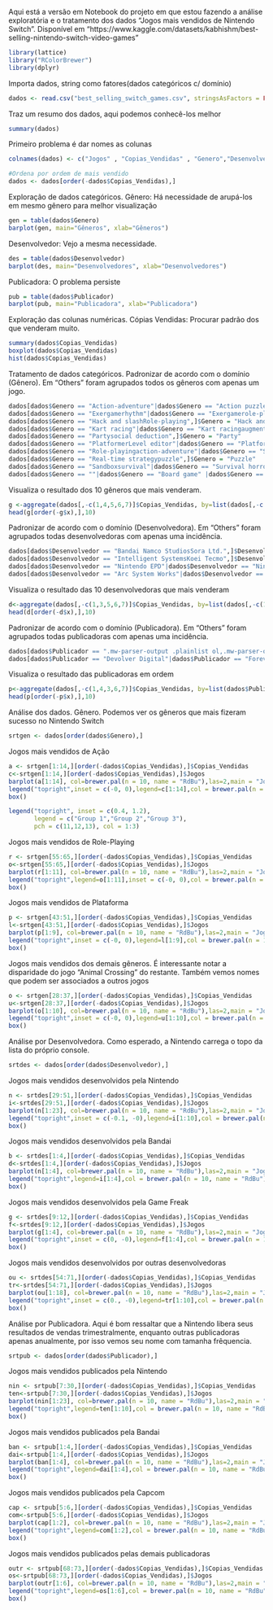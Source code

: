 Aqui está a versão em Notebook do projeto em que estou fazendo a análise exploratória e o tratamento dos dados "Jogos mais vendidos de Nintendo Switch".
Disponível em "https://www.kaggle.com/datasets/kabhishm/best-selling-nintendo-switch-video-games"
```r
library(lattice)
library("RColorBrewer")
library(dplyr)
```

Importa dados, string como fatores(dados categóricos c/ domínio)
```r
dados <- read.csv("best_selling_switch_games.csv", stringsAsFactors = FALSE) #força os dados categóricos a serem caracteres.
```

Traz um resumo dos dados, aqui podemos conhecê-los melhor
```r
summary(dados) 
```

Primeiro problema é dar nomes as colunas
```r
colnames(dados) <- c("Jogos" , "Copias_Vendidas" , "Genero","Desenvolvedor" ,"Publicador" ,"Desde" ,"Data de Lançamento")

#Ordena por ordem de mais vendido
dados <- dados[order(-dados$Copias_Vendidas),]
```

Exploração de dados categóricos.
Gênero:  Há necessidade de arupá-los em mesmo gênero para melhor visualização
```r
gen = table(dados$Genero)
barplot(gen, main="Gêneros", xlab="Gêneros")
```

Desenvolvedor: Vejo a mesma necessidade.
```r
des = table(dados$Desenvolvedor)
barplot(des, main="Desenvolvedores", xlab="Desenvolvedores")
```

Publicadora: O problema persiste
```r
pub = table(dados$Publicador)
barplot(pub, main="Publicadora", xlab="Publicadora")
```

Exploração das colunas numéricas.
Cópias Vendidas: Procurar padrão dos que venderam muito.
```r
summary(dados$Copias_Vendidas)
boxplot(dados$Copias_Vendidas)
hist(dados$Copias_Vendidas)
```


Tratamento de dados categóricos.
Padronizar de acordo com o domínio (Gênero).
Em "Others" foram agrupados todos os gêneros com apenas um jogo.
```r
dados[dados$Genero == "Action-adventure"|dados$Genero == "Action puzzle" |dados$Genero == "Action role-playing" |dados$Genero == "Action-adventure, Hack and Slash",]$Genero = "Action"
dados[dados$Genero == "Exergamerhythm"|dados$Genero == "Exergamerole-playing",]$Genero = "Exergame"
dados[dados$Genero == "Hack and slashRole-playing",]$Genero = "Hack and slash"
dados[dados$Genero == "Kart racing"|dados$Genero == "Kart racingaugmented reality",]$Genero = "Kart"
dados[dados$Genero == "Partysocial deduction",]$Genero = "Party"
dados[dados$Genero == "PlatformerLevel editor"|dados$Genero == "Platformercompilation",]$Genero = "Platformer"
dados[dados$Genero == "Role-playingaction-adventure"|dados$Genero == "Simulationrole-playing" |dados$Genero == "Tactical role-playing",]$Genero = "Role-playing"
dados[dados$Genero == "Real-time strategypuzzle",]$Genero = "Puzzle"
dados[dados$Genero == "Sandboxsurvival"|dados$Genero == "Survival horror",]$Genero = "Survival"
dados[dados$Genero == ""|dados$Genero == "Board game" |dados$Genero == "Bullet hell" |dados$Genero == "Construction kit"|dados$Genero == "Photography" |dados$Genero == "Programming" |dados$Genero == "Rhythm"|dados$Genero == "Roguelike" |dados$Genero == "Social simulation" |dados$Genero == "Stealth"|dados$Genero == "Tabletop game",]$Genero = "Others"
```

Visualiza o resultado dos 10 gêneros que mais venderam.
```r
g <-aggregate(dados[,-c(1,4,5,6,7)]$Copias_Vendidas, by=list(dados[,-c(1,4,5,6,7)]$Genero), FUN=sum)
head(g[order(-g$x),],10)
```

Padronizar de acordo com o domínio (Desenvolvedora).
Em "Others" foram agrupados todas desenvolvedoras com apenas uma incidência.
```r
dados[dados$Desenvolvedor == "Bandai Namco StudiosSora Ltd.",]$Desenvolvedor = "Bandai Namco Studios"
dados[dados$Desenvolvedor == "Intelligent SystemsKoei Tecmo",]$Desenvolvedor = "Intelligent Systems"
dados[dados$Desenvolvedor == "Nintendo EPD"|dados$Desenvolvedor == "Nintendo EPD, indieszero"|dados$Desenvolvedor == "Nintendo EPDIntelligent Systems"|dados$Desenvolvedor == "MercurySteamNintendo EPD"|dados$Desenvolvedor == "Nintendo EPDEighting"|dados$Desenvolvedor == "Retro Studios",]$Desenvolvedor = "Nintendo"
dados[dados$Desenvolvedor == "Arc System Works"|dados$Desenvolvedor == "Atlus"|dados$Desenvolvedor == "CyberConnect2"|dados$Desenvolvedor == "Dimps"|dados$Desenvolvedor == "Dodge Roll"|dados$Desenvolvedor == "Good-Feel"|dados$Desenvolvedor == "ILCA"|dados$Desenvolvedor == "Innersloth"|dados$Desenvolvedor == "Konami"|dados$Desenvolvedor == "Marvelous"|dados$Desenvolvedor == "Mojang"|dados$Desenvolvedor == "Noble Muffins"|dados$Desenvolvedor == "Spike Chunsoft"|dados$Desenvolvedor == "Square EnixAcquire"|dados$Desenvolvedor == "Tantalus Media"|dados$Desenvolvedor == "Team Ninja"|dados$Desenvolvedor == "Ubisoft ParisUbisoft Milan"|dados$Desenvolvedor == "Velan Studios",]$Desenvolvedor = "Others"
```

Visualiza o resultado das 10 desenvolvedoras que mais venderam
```r
d<-aggregate(dados[,-c(1,3,5,6,7)]$Copias_Vendidas, by=list(dados[,-c(1,3,5,6,7)]$Desenvolvedor), FUN=sum)
head(d[order(-d$x),],10)
```

Padronizar de acordo com o domínio (Publicadora).
Em "Others" foram agrupados todas publicadoras com apenas uma incidência.
```r
dados[dados$Publicador == ".mw-parser-output .plainlist ol,.mw-parser-output .plainlist ul{line-height:inherit;list-style:none;margin:0;padding:0}.mw-parser-output .plainlist ol li,.mw-parser-output .plainlist ul li{margin-bottom:0}JP: Koei TecmoNA/PAL: Nintendo"|dados$Publicador == "JP: AtlusNA: SegaPAL: Nintendo"|dados$Publicador == "JP: ImagineerNA/PAL: Nintendo"|dados$Publicador == "JP: Koei TecmoNA/PAL: Nintendo"|dados$Publicador == "JP: Square EnixNA/PAL: Nintendo"|dados$Publicador == "JP: The Pokémon CompanyNA/PAL: Nintendo"|dados$Publicador == "NA/PAL: UbisoftJP/KOR: Nintendo[18]"|dados$Publicador == "The Pokémon CompanyNintendo",]$Publicador = "Nintendo"
dados[dados$Publicador == "Devolver Digital"|dados$Publicador == "Forever Entertainment"|dados$Publicador == "Innersloth"|dados$Publicador == "JP: Konami"|dados$Publicador == "JP: Xbox Game StudiosNA/PAL: Mojang"|dados$Publicador == "Xseed Games",]$Publicador = "Others"
```

Visualiza o resultado das publicadoras em ordem
```r
p<-aggregate(dados[,-c(1,4,3,6,7)]$Copias_Vendidas, by=list(dados$Publicador), FUN=sum)
head(p[order(-p$x),],10)
```

Análise dos dados.
Gênero. Podemos ver os gêneros que mais fizeram sucesso no Nintendo Switch
```r
srtgen <- dados[order(dados$Genero),]
```

Jogos mais vendidos de Ação
```r
a <- srtgen[1:14,][order(-dados$Copias_Vendidas),]$Copias_Vendidas
c<-srtgen[1:14,][order(-dados$Copias_Vendidas),]$Jogos
barplot(a[1:14], col=brewer.pal(n = 10, name = "RdBu"),las=2,main = "Jogos mais vendidos de Ação")
legend("topright",inset = c(-0, 0),legend=c[1:14],col = brewer.pal(n = 10, name = "RdBu"), pch = c(11,12),cex=0.8, ncol = 1,lwd=2 )
box()

legend("topright", inset = c(0.4, 1.2),                   
       legend = c("Group 1","Group 2","Group 3"),
       pch = c(11,12,13), col = 1:3)
```

Jogos mais vendidos de Role-Playing
```r
r <- srtgen[55:65,][order(-dados$Copias_Vendidas),]$Copias_Vendidas
o<-srtgen[55:65,][order(-dados$Copias_Vendidas),]$Jogos
barplot(r[1:11], col=brewer.pal(n = 10, name = "RdBu"),las=2,main = "Jogos mais vendidos de Role-Playing")
legend("topright",legend=o[1:11],inset = c(-0, 0),col = brewer.pal(n = 10, name = "RdBu"), pch = c(11,12),cex=0.8, ncol = 1,lwd=2)
box()
```

Jogos mais vendidos de Plataforma
```r
p <- srtgen[43:51,][order(-dados$Copias_Vendidas),]$Copias_Vendidas
l<-srtgen[43:51,][order(-dados$Copias_Vendidas),]$Jogos
barplot(p[1:9], col=brewer.pal(n = 10, name = "RdBu"),las=2,main = "Jogos mais vendidos de Plataforma")
legend("topright",inset = c(-0, 0),legend=l[1:9],col = brewer.pal(n = 10, name = "RdBu"), pch = c(11,12),cex=0.8, ncol = 1,lwd=2)
box()
```

Jogos mais vendidos dos demais gêneros.
É interessante notar a disparidade do jogo "Animal Crossing" do restante. Também vemos nomes que podem ser associados a outros jogos
```r
o <- srtgen[28:37,][order(-dados$Copias_Vendidas),]$Copias_Vendidas
u<-srtgen[28:37,][order(-dados$Copias_Vendidas),]$Jogos
barplot(o[1:10], col=brewer.pal(n = 10, name = "RdBu"),las=2,main = "Jogos mais vendidos de Outros Gêneros")
legend("topright",inset = c(-0, 0),legend=u[1:10],col = brewer.pal(n = 10, name = "RdBu"), pch = c(11,12),cex=0.8, ncol = 1,lwd=2)
box()
```

Análise por Desenvolvedora.
Como esperado, a Nintendo carrega o topo da lista do próprio console.
```r
srtdes <- dados[order(dados$Desenvolvedor),]
```

Jogos mais vendidos desenvolvidos pela Nintendo
```r
n <- srtdes[29:51,][order(-dados$Copias_Vendidas),]$Copias_Vendidas
i<-srtdes[29:51,][order(-dados$Copias_Vendidas),]$Jogos
barplot(n[1:23], col=brewer.pal(n = 10, name = "RdBu"),las=2,main = "Jogos mais vendidos da Nintendo")
legend("topright",inset = c(-0.1, -0),legend=i[1:10],col = brewer.pal(n = 10, name = "RdBu"), pch = c(11,12),cex=0.8, ncol = 1,lwd=2)
box()
```

Jogos mais vendidos desenvolvidos pela Bandai
```r
b <- srtdes[1:4,][order(-dados$Copias_Vendidas),]$Copias_Vendidas
d<-srtdes[1:4,][order(-dados$Copias_Vendidas),]$Jogos
barplot(n[1:4], col=brewer.pal(n = 10, name = "RdBu"),las=2,main = "Jogos mais vendidos da Bandai")
legend("topright",legend=i[1:4],col = brewer.pal(n = 10, name = "RdBu"), cex=0.8, ncol = 1,lwd=4)
box()
```

Jogos mais vendidos desenvolvidos pela Game Freak
```r
g <- srtdes[9:12,][order(-dados$Copias_Vendidas),]$Copias_Vendidas
f<-srtdes[9:12,][order(-dados$Copias_Vendidas),]$Jogos
barplot(g[1:4], col=brewer.pal(n = 10, name = "RdBu"),las=2,main = "Jogos mais vendidos da Game Freak")
legend("topright",inset = c(0, -0),legend=f[1:4],col = brewer.pal(n = 10, name = "RdBu"), lty=1:2, cex=0.8, ncol = 1,lwd=4)
box()
```

Jogos mais vendidos desenvolvidos por outras desenvolvedoras
```r
ou <- srtdes[54:71,][order(-dados$Copias_Vendidas),]$Copias_Vendidas
tr<-srtdes[54:71,][order(-dados$Copias_Vendidas),]$Jogos
barplot(ou[1:18], col=brewer.pal(n = 10, name = "RdBu"),las=2,main = "Jogos mais vendidos de outras Desenvolvedoras")
legend("topright",inset = c(0., -0),legend=tr[1:10],col = brewer.pal(n = 10, name = "RdBu"), lty=1:2, cex=0.8, ncol = 1,lwd=4)
box()
```

Análise por Publicadora.
Aqui é bom ressaltar que a Nintendo libera seus resultados de vendas trimestralmente, enquanto outras publicadoras apenas anualmente, por isso vemos seu nome com tamanha frêquencia.
```r
srtpub <- dados[order(dados$Publicador),]
```

Jogos mais vendidos publicados pela Nintendo
```r
nin <- srtpub[7:30,][order(-dados$Copias_Vendidas),]$Copias_Vendidas
ten<-srtpub[7:30,][order(-dados$Copias_Vendidas),]$Jogos
barplot(nin[1:23], col=brewer.pal(n = 10, name = "RdBu"),las=2,main = "Jogos mais vendidos publicados pela Nintendo")
legend("topright",legend=ten[1:10],col = brewer.pal(n = 10, name = "RdBu"), lty=1:2, cex=0.8, ncol = 1,lwd=4)
box()
```

Jogos mais vendidos publicados pela Bandai
```r
ban <- srtpub[1:4,][order(-dados$Copias_Vendidas),]$Copias_Vendidas
dai<-srtpub[1:4,][order(-dados$Copias_Vendidas),]$Jogos
barplot(ban[1:4], col=brewer.pal(n = 10, name = "RdBu"),las=2,main = "Jogos mais vendidos publicados pela Bandai")
legend("topright",legend=dai[1:4],col = brewer.pal(n = 10, name = "RdBu"), lty=1:2, cex=0.8, ncol = 1,lwd=4)
box()
```

Jogos mais vendidos publicados pela Capcom
```r
cap <- srtpub[5:6,][order(-dados$Copias_Vendidas),]$Copias_Vendidas
com<-srtpub[5:6,][order(-dados$Copias_Vendidas),]$Jogos
barplot(cap[1:2], col=brewer.pal(n = 10, name = "RdBu"),las=2,main = "Jogos mais vendidos publicados pela Capcom")
legend("topright",legend=com[1:2],col = brewer.pal(n = 10, name = "RdBu"), lty=1:2, cex=0.8, ncol = 1,lwd=4)
box()
```

Jogos mais vendidos publicados pelas demais publicadoras
```r
outr <- srtpub[68:73,][order(-dados$Copias_Vendidas),]$Copias_Vendidas
os<-srtpub[68:73,][order(-dados$Copias_Vendidas),]$Jogos
barplot(outr[1:6], col=brewer.pal(n = 10, name = "RdBu"),las=2,main = "Jogos mais vendidos publicados por outras Publicadoras")
legend("topright",legend=os[1:6],col = brewer.pal(n = 10, name = "RdBu"), lty=1:2, cex=0.8, ncol = 1,lwd=4)
box()
```